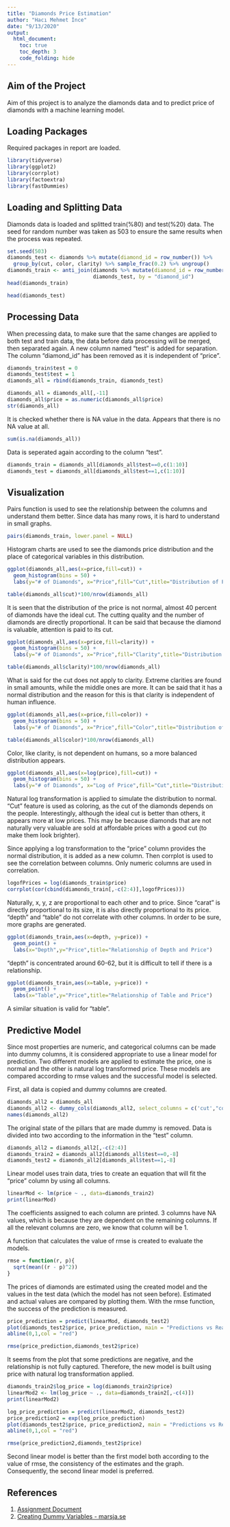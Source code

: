 ```yaml
---
title: "Diamonds Price Estimation"
author: "Hacı Mehmet İnce"
date: "9/13/2020"
output: 
  html_document:
    toc: true
    toc_depth: 3
    code_folding: hide
---
```


## Aim of the Project

Aim of this project is to analyze the diamonds data and to predict price of diamonds with a machine learning model.


## Loading Packages

Required packages in report are loaded.

```r
library(tidyverse)
library(ggplot2)
library(corrplot)
library(factoextra)
library(fastDummies)
```

## Loading and Splitting Data

Diamonds data is loaded and splitted train(%80) and test(%20) data. The seed for random number was taken as 503 to ensure the same results when the process was repeated.

```r
set.seed(503)
diamonds_test <- diamonds %>% mutate(diamond_id = row_number()) %>%
  group_by(cut, color, clarity) %>% sample_frac(0.2) %>% ungroup()
diamonds_train <- anti_join(diamonds %>% mutate(diamond_id = row_number()),
                            diamonds_test, by = "diamond_id")
head(diamonds_train)

head(diamonds_test)
```

## Processing Data 

When precessing data, to make sure that the same changes are applied to both test and train data, the data before data processing will be merged, then separated again. A new column named "test" is added for separation. The column "diamond_id" has been removed as it is independent of "price".

```r
diamonds_train$test = 0
diamonds_test$test = 1
diamonds_all = rbind(diamonds_train, diamonds_test)

diamonds_all = diamonds_all[,-11]
diamonds_all$price = as.numeric(diamonds_all$price)
str(diamonds_all)
```


It is checked whether there is NA value in the data. Appears that there is no NA value at all. 

```r
sum(is.na(diamonds_all))
```

Data is seperated again according to the column "test".

```r
diamonds_train = diamonds_all[diamonds_all$test==0,c(1:10)]
diamonds_test = diamonds_all[diamonds_all$test==1,c(1:10)]
```


## Visualization

Pairs function is used to see the relationship between the columns and understand them better. Since data has many rows, it is hard to understand in small graphs.

```r
pairs(diamonds_train, lower.panel = NULL)
```

Histogram charts are used to see the diamonds price distribution and the place of categorical variables in this distribution.

```r
ggplot(diamonds_all,aes(x=price,fill=cut)) +
  geom_histogram(bins = 50) +
  labs(y="# of Diamonds", x="Price",fill="Cut",title="Distribution of Prices by Cut")
```


```r
table(diamonds_all$cut)*100/nrow(diamonds_all)
```

It is seen that the distribution of the price is not normal, almost 40 percent of diamonds have the ideal cut. The cutting quality and the number of diamonds are directly proportional. It can be said that because the diamond is valuable, attention is paid to its cut.


```r
ggplot(diamonds_all,aes(x=price,fill=clarity)) +
  geom_histogram(bins = 50) +
  labs(y="# of Diamonds", x="Price",fill="Clarity",title="Distribution of Prices by Clarity")
```

```r
table(diamonds_all$clarity)*100/nrow(diamonds_all)
```

What is said for the cut does not apply to clarity. Extreme clarities are found in small amounts, while the middle ones are more. It can be said that it has a normal distribution and the reason for this is that clarity is independent of human influence.


```r
ggplot(diamonds_all,aes(x=price,fill=color)) +
  geom_histogram(bins = 50) +
  labs(y="# of Diamonds", x="Price",fill="Color",title="Distribution of Prices by Color")
```

```r
table(diamonds_all$color)*100/nrow(diamonds_all)
```

Color, like clarity, is not dependent on humans, so a more balanced distribution appears.


```r
ggplot(diamonds_all,aes(x=log(price),fill=cut)) +
  geom_histogram(bins = 50) +
  labs(y="# of Diamonds", x="Log of Price",fill="Cut",title="Distribution of log_Prices by Cut")
```

Natural log transformation is applied to simulate the distribution to normal. "Cut" feature is used as coloring, as the cut of the diamonds depends on the people. Interestingly, although the ideal cut is better than others, it appears more at low prices. This may be because diamonds that are not naturally very valuable are sold at affordable prices with a good cut (to make them look brighter).


Since applying a log transformation to the "price" column provides the normal distribution, it is added as a new column. Then corrplot is used to see the correlation between columns. Only numeric columns are used in correlation.

```r
logofPrices = log(diamonds_train$price)
corrplot(cor(cbind(diamonds_train[,-c(2:4)],logofPrices)))
```

Naturally, x, y, z are proportional to each other and to price. Since "carat" is directly proportional to its size, it is also directly proportional to its price. "depth" and "table" do not correlate with other columns. In order to be sure, more graphs are generated.


```r
ggplot(diamonds_train,aes(x=depth, y=price)) +
  geom_point() +
  labs(x="Depth",y="Price",title="Relationship of Depth and Price")
```

"depth" is concentrated around 60-62, but it is difficult to tell if there is a relationship.

```r
ggplot(diamonds_train,aes(x=table, y=price)) +
  geom_point() +
  labs(x="Table",y="Price",title="Relationship of Table and Price")
```

A similar situation is valid for "table".


## Predictive Model

Since most properties are numeric, and categorical columns can be made into dummy columns, it is considered appropriate to use a linear model for prediction. Two different models are applied to estimate the price, one is normal and the other is natural log transformed price. These models are compared according to rmse values and the successful model is selected.


First, all data is copied and dummy columns are created.

```r
diamonds_all2 = diamonds_all
diamonds_all2 <- dummy_cols(diamonds_all2, select_columns = c('cut',"color","clarity"))
names(diamonds_all2)
```

The original state of the pillars that are made dummy is removed. Data is divided into two according to the information in the "test" column.

```r
diamonds_all2 = diamonds_all2[,-c(2:4)]
diamonds_train2 = diamonds_all2[diamonds_all$test==0,-8]
diamonds_test2 = diamonds_all2[diamonds_all$test==1,-8]
```

Linear model uses train data, tries to create an equation that will fit the "price" column by using all columns.

```r
linearMod <- lm(price ~ ., data=diamonds_train2)
print(linearMod)
```

The coefficients assigned to each column are printed. 3 columns have NA values, which is because they are  dependent on the remaining columns. If all the relevant columns are zero, we know that column will be 1.

A function that calculates the value of rmse is created to evaluate the models. 

```r
rmse = function(r, p){
  sqrt(mean((r - p)^2))
}

```

The prices of diamonds are estimated using the created model and the values in the test data (which the model has not seen before). Estimated and actual values are compared by plotting them. With the rmse function, the success of the prediction is measured.

```r
price_prediction = predict(linearMod, diamonds_test2)
plot(diamonds_test2$price, price_prediction, main = "Predictions vs Real Prices of Model1",xlab = "Real Price",ylab="Predicted Price")
abline(0,1,col = "red")

```


```r
rmse(price_prediction,diamonds_test2$price)
```


It seems from the plot that some predictions are negative, and the relationship is not fully captured. Therefore, the new model is built using price with natural log transformation applied.

```r
diamonds_train2$log_price = log(diamonds_train2$price)
linearMod2 <- lm(log_price ~ ., data=diamonds_train2[,-c(4)])
print(linearMod2)
```



```r
log_price_prediction = predict(linearMod2, diamonds_test2)
price_prediction2 = exp(log_price_prediction)
plot(diamonds_test2$price, price_prediction2, main = "Predictions vs Real Prices of Model2",xlab = "Real Price",ylab="Predicted Price")
abline(0,1,col = "red")
```


```r
rmse(price_prediction2,diamonds_test2$price)
```


Second linear model is better than the first model both according to the value of rmse, the consistency of the estimates and the graph. Consequently, the second linear model is preferred.



## References

1. [Assignment Document](https://mef-bda503.github.io/archive/fall17/files/assignment_diamonds_data.html)
2. [Creating Dummy Variables - marsja.se](https://www.marsja.se/create-dummy-variables-in-r/)
